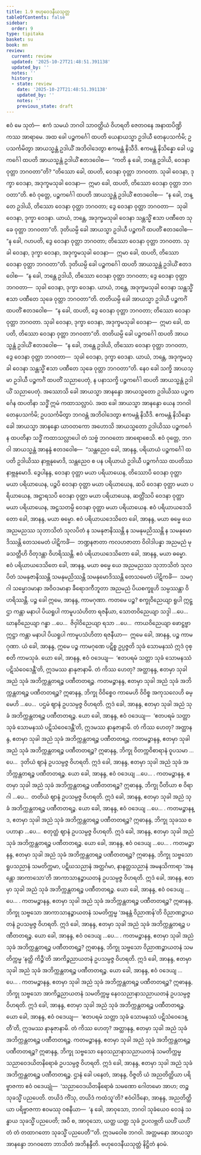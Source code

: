 ```yaml
---
title: 1.9 ဗဟုဝေဒနီယသုတ္တ
tableOfContents: false
sidebar:
  order: 9
type: tipitaka
basket: su
book: mn
review:
  current: review
  updated: '2025-10-27T21:48:51.391138'
  updated_by: ''
  notes: ''
  history:
  - state: review
    date: '2025-10-27T21:48:51.391138'
    updated_by: ''
    notes: ''
    previous_state: draft
---
```



<ReviewStatus review={frontmatter.review} showDetails={true} />

<HypothesisAnnotation frontmatter={frontmatter} />

<DynamicBreadcrumb />

<Division number="88" book="mn" e="ch" v="24" p="179">

<Paragraph number="237" book="mn">
ဧဝံ မေ သုတံ—  ဧကံ သမယံ ဘဂဝါ သာဝတ္ထိယံ ဝိဟရတိ ဇေတဝနေ အနာထပိဏ္ဍိကဿ အာရာမေ. အထ ခေါ ပဉ္စကင်္ဂေါ ထပတိ ယေနာယသ္မာ ဥဒါယီ တေနုပသင်္ကမိ; ဥပသင်္ကမိတွာ အာယသ္မန္တံ ဥဒါယိံ အဘိဝါဒေတွာ ဧကမန္တံ နိသီဒိ. ဧကမန္တံ နိသိန္နော ခေါ ပဉ္စကင်္ဂေါ ထပတိ အာယသ္မန္တံ ဥဒါယိံ ဧတဒဝေါစ—  “ကတိ နု ခေါ, ဘန္တေ ဥဒါယိ, ဝေဒနာ ဝုတ္တာ ဘဂဝတာ”တိ? “တိဿော ခေါ, ထပတိ, ဝေဒနာ ဝုတ္တာ ဘဂဝတာ. သုခါ ဝေဒနာ, ဒုက္ခာ ဝေဒနာ, အဒုက္ခမသုခါ ဝေဒနာ—  ဣမာ ခေါ, ထပတိ, တိဿော ဝေဒနာ ဝုတ္တာ ဘဂဝတာ”တိ. ဧဝံ ဝုတ္တေ, ပဉ္စကင်္ဂေါ ထပတိ အာယသ္မန္တံ ဥဒါယိံ ဧတဒဝေါစ—  “န ခေါ, ဘန္တေ ဥဒါယိ, တိဿော ဝေဒနာ ဝုတ္တာ ဘဂဝတာ; ဒွေ ဝေဒနာ ဝုတ္တာ ဘဂဝတာ—  သုခါ ဝေဒနာ, ဒုက္ခာ ဝေဒနာ. ယာယံ, ဘန္တေ, အဒုက္ခမသုခါ ဝေဒနာ သန္တသ္မိံ ဧသာ ပဏီတေ သုခေ ဝုတ္တာ ဘဂဝတာ”တိ.
</Paragraph>

<Paragraph number="238" book="mn">
ဒုတိယမ္ပိ ခေါ အာယသ္မာ ဥဒါယီ ပဉ္စကင်္ဂံ ထပတိံ ဧတဒဝေါစ—  “န ခေါ, ဂဟပတိ, ဒွေ ဝေဒနာ ဝုတ္တာ ဘဂဝတာ; တိဿော ဝေဒနာ ဝုတ္တာ ဘဂဝတာ. သုခါ ဝေဒနာ, ဒုက္ခာ ဝေဒနာ, အဒုက္ခမသုခါ ဝေဒနာ—  ဣမာ ခေါ, ထပတိ, တိဿော ဝေဒနာ ဝုတ္တာ ဘဂဝတာ”တိ. ဒုတိယမ္ပိ ခေါ ပဉ္စကင်္ဂေါ ထပတိ အာယသ္မန္တံ ဥဒါယိံ ဧတဒဝေါစ—  “န ခေါ, ဘန္တေ ဥဒါယိ, တိဿော ဝေဒနာ ဝုတ္တာ ဘဂဝတာ; ဒွေ ဝေဒနာ ဝုတ္တာ ဘဂဝတာ—  သုခါ ဝေဒနာ, ဒုက္ခာ ဝေဒနာ. ယာယံ, ဘန္တေ, အဒုက္ခမသုခါ ဝေဒနာ သန္တသ္မိံ ဧသာ ပဏီတေ သုခေ ဝုတ္တာ ဘဂဝတာ”တိ.
</Paragraph>

<Paragraph number="239" book="mn">
တတိယမ္ပိ ခေါ အာယသ္မာ ဥဒါယီ ပဉ္စကင်္ဂံ ထပတိံ ဧတဒဝေါစ—  “န ခေါ, ထပတိ, ဒွေ ဝေဒနာ ဝုတ္တာ ဘဂဝတာ; တိဿော ဝေဒနာ ဝုတ္တာ ဘဂဝတာ. သုခါ ဝေဒနာ, ဒုက္ခာ ဝေဒနာ, အဒုက္ခမသုခါ ဝေဒနာ—  ဣမာ ခေါ, ထပတိ, တိဿော ဝေဒနာ ဝုတ္တာ ဘဂဝတာ”တိ. တတိယမ္ပိ ခေါ ပဉ္စကင်္ဂေါ ထပတိ အာယသ္မန္တံ ဥဒါယိံ ဧတဒဝေါစ—  “န ခေါ, ဘန္တေ ဥဒါယိ, တိဿော ဝေဒနာ ဝုတ္တာ ဘဂဝတာ, ဒွေ ဝေဒနာ ဝုတ္တာ ဘဂဝတာ—  သုခါ ဝေဒနာ, ဒုက္ခာ ဝေဒနာ. ယာယံ, ဘန္တေ, အဒုက္ခမသုခါ ဝေဒနာ သန္တသ္မိံ ဧသာ ပဏီတေ သုခေ ဝုတ္တာ ဘဂဝတာ”တိ. နေဝ ခေါ သက္ခိ အာယသ္မာ ဥဒါယီ ပဉ္စကင်္ဂံ ထပတိံ သညာပေတုံ, န ပနာသက္ခိ ပဉ္စကင်္ဂေါ ထပတိ အာယသ္မန္တံ ဥဒါယိံ သညာပေတုံ.
</Paragraph>

</Division>
<Division number="89" book="mn" e="ch" v="24" p="182">

<Paragraph number="240" book="mn">
အဿောသိ ခေါ အာယသ္မာ အာနန္ဒော အာယသ္မတော ဥဒါယိဿ ပဉ္စကင်္ဂေန ထပတိနာ သဒ္ဓိံ ဣမံ ကထာသလ္လာပံ. အထ ခေါ အာယသ္မာ အာနန္ဒော ယေန ဘဂဝါ တေနုပသင်္ကမိ; ဥပသင်္ကမိတွာ ဘဂဝန္တံ အဘိဝါဒေတွာ ဧကမန္တံ နိသီဒိ. ဧကမန္တံ နိသိန္နော ခေါ အာယသ္မာ အာနန္ဒော ယာဝတကော အဟောသိ အာယသ္မတော ဥဒါယိဿ ပဉ္စကင်္ဂေန ထပတိနာ သဒ္ဓိံ ကထာသလ္လာပေါ တံ သဗ္ဗံ ဘဂဝတော အာရောစေသိ. ဧဝံ ဝုတ္တေ, ဘဂဝါ အာယသ္မန္တံ အာနန္ဒံ ဧတဒဝေါစ—  “သန္တညေဝ ခေါ, အာနန္ဒ, ပရိယာယံ ပဉ္စကင်္ဂေါ ထပတိ ဥဒါယိဿ နာဗ္ဘနုမောဒိ, သန္တညေဝ စ ပန ပရိယာယံ ဥဒါယီ ပဉ္စကင်္ဂဿ ထပတိဿ နာဗ္ဘနုမောဒိ. ဒွေပါနန္ဒ, ဝေဒနာ ဝုတ္တာ မယာ ပရိယာယေန, တိဿောပိ ဝေဒနာ ဝုတ္တာ မယာ ပရိယာယေန, ပဉ္စပိ ဝေဒနာ ဝုတ္တာ မယာ ပရိယာယေန, ဆပိ ဝေဒနာ ဝုတ္တာ မယာ ပရိယာယေန, အဋ္ဌာရသပိ ဝေဒနာ ဝုတ္တာ မယာ ပရိယာယေန, ဆတ္တိံသပိ ဝေဒနာ ဝုတ္တာ မယာ ပရိယာယေန, အဋ္ဌသတမ္ပိ ဝေဒနာ ဝုတ္တာ မယာ ပရိယာယေန. ဧဝံ ပရိယာယဒေသိတော ခေါ, အာနန္ဒ, မယာ ဓမ္မော. ဧဝံ ပရိယာယဒေသိတေ ခေါ, အာနန္ဒ, မယာ ဓမ္မေ ယေ အညမညဿ သုဘာသိတံ သုလပိတံ န သမနုဇာနိဿန္တိ န သမနုမညိဿန္တိ န သမနုမောဒိဿန္တိ တေသမေတံ ပါဋိကင်္ခံ—  ဘဏ္ဍနဇာတာ ကလဟဇာတာ ဝိဝါဒါပန္နာ အညမညံ မုခသတ္တီဟိ ဝိတုဒန္တာ ဝိဟရိဿန္တိ. ဧဝံ ပရိယာယဒေသိတော ခေါ, အာနန္ဒ, မယာ ဓမ္မော. ဧဝံ ပရိယာယဒေသိတေ ခေါ, အာနန္ဒ, မယာ ဓမ္မေ ယေ အညမညဿ သုဘာသိတံ သုလပိတံ သမနုဇာနိဿန္တိ သမနုမညိဿန္တိ သမနုမောဒိဿန္တိ တေသမေတံ ပါဋိကင်္ခံ—  သမဂ္ဂါ သမ္မောဒမာနာ အဝိဝဒမာနာ ခီရောဒကီဘူတာ အညမညံ ပိယစက္ခူဟိ သမ္ပဿန္တာ ဝိဟရိဿန္တိ.
</Paragraph>

</Division>
<Division number="90" book="mn" e="ch" v="24" p="186">

<Paragraph number="241" book="mn">
ပဉ္စ ခေါ ဣမေ, အာနန္ဒ, ကာမဂုဏာ. ကတမေ ပဉ္စ? စက္ခုဝိညေယျာ ရူပါ ဣဋ္ဌာ ကန္တာ မနာပါ ပိယရူပါ ကာမူပသံဟိတာ ရဇနီယာ, သောတဝိညေယျာ သဒ္ဒါ …ပေ…  ဃာနဝိညေယျာ ဂန္ဓာ …ပေ…  ဇိဝှါဝိညေယျာ ရသာ …ပေ…  ကာယဝိညေယျာ ဖောဋ္ဌဗ္ဗာ ဣဋ္ဌာ ကန္တာ မနာပါ ပိယရူပါ ကာမူပသံဟိတာ ရဇနီယာ—  ဣမေ ခေါ, အာနန္ဒ, ပဉ္စ ကာမဂုဏာ. ယံ ခေါ, အာနန္ဒ, ဣမေ ပဉ္စ ကာမဂုဏေ ပဋိစ္စ ဥပ္ပဇ္ဇတိ သုခံ သောမနဿံ ဣဒံ ဝုစ္စတိ ကာမသုခံ.
</Paragraph>

<Paragraph number="242" book="mn">
ယော ခေါ, အာနန္ဒ, ဧဝံ ဝဒေယျ—  ‘ဧတပရမံ သတ္တာ သုခံ သောမနဿံ ပဋိသံဝေဒေန္တီ’တိ, ဣဒမဿ နာနုဇာနာမိ. တံ ကိဿ ဟေတု? အတ္ထာနန္ဒ, ဧတမှာ သုခါ အညံ သုခံ အဘိက္ကန္တတရဉ္စ ပဏီတတရဉ္စ. ကတမဉ္စာနန္ဒ, ဧတမှာ သုခါ အညံ သုခံ အဘိက္ကန္တတရဉ္စ ပဏီတတရဉ္စ? ဣဓာနန္ဒ, ဘိက္ခု ဝိဝိစ္စေဝ ကာမေဟိ ဝိဝိစ္စ အကုသလေဟိ ဓမ္မေဟိ …ပေ…  ပဌမံ ဈာနံ ဥပသမ္ပဇ္ဇ ဝိဟရတိ. ဣဒံ ခေါ, အာနန္ဒ, ဧတမှာ သုခါ အညံ သုခံ အဘိက္ကန္တတရဉ္စ ပဏီတတရဉ္စ.
</Paragraph>

<Paragraph number="243" book="mn">
ယော ခေါ, အာနန္ဒ, ဧဝံ ဝဒေယျ—  ‘ဧတပရမံ သတ္တာ သုခံ သောမနဿံ ပဋိသံဝေဒေန္တီ’တိ, ဣဒမဿ နာနုဇာနာမိ. တံ ကိဿ ဟေတု? အတ္ထာနန္ဒ, ဧတမှာ သုခါ အညံ သုခံ အဘိက္ကန္တတရဉ္စ ပဏီတတရဉ္စ. ကတမဉ္စာနန္ဒ, ဧတမှာ သုခါ အညံ သုခံ အဘိက္ကန္တတရဉ္စ ပဏီတတရဉ္စ? ဣဓာနန္ဒ, ဘိက္ခု ဝိတက္ကဝိစာရာနံ ဝူပသမာ …ပေ…  ဒုတိယံ ဈာနံ ဥပသမ္ပဇ္ဇ ဝိဟရတိ. ဣဒံ ခေါ, အာနန္ဒ, ဧတမှာ သုခါ အညံ သုခံ အဘိက္ကန္တတရဉ္စ ပဏီတတရဉ္စ.
</Paragraph>

<Paragraph number="244" book="mn">
ယော ခေါ, အာနန္ဒ, ဧဝံ ဝဒေယျ …ပေ… . ကတမဉ္စာနန္ဒ, ဧတမှာ သုခါ အညံ သုခံ အဘိက္ကန္တတရဉ္စ ပဏီတတရဉ္စ? ဣဓာနန္ဒ, ဘိက္ခု ပီတိယာ စ ဝိရာဂါ …ပေ…  တတိယံ ဈာနံ ဥပသမ္ပဇ္ဇ ဝိဟရတိ. ဣဒံ ခေါ, အာနန္ဒ, ဧတမှာ သုခါ အညံ သုခံ အဘိက္ကန္တတရဉ္စ ပဏီတတရဉ္စ.
</Paragraph>

<Paragraph number="245" book="mn">
ယော ခေါ, အာနန္ဒ, ဧဝံ ဝဒေယျ …ပေ… . ကတမဉ္စာနန္ဒ, ဧတမှာ သုခါ အညံ သုခံ အဘိက္ကန္တတရဉ္စ ပဏီတတရဉ္စ? ဣဓာနန္ဒ, ဘိက္ခု သုခဿ စ ပဟာနာ …ပေ…  စတုတ္ထံ ဈာနံ ဥပသမ္ပဇ္ဇ ဝိဟရတိ. ဣဒံ ခေါ, အာနန္ဒ, ဧတမှာ သုခါ အညံ သုခံ အဘိက္ကန္တတရဉ္စ ပဏီတတရဉ္စ.
</Paragraph>

<Paragraph number="246" book="mn">
ယော ခေါ, အာနန္ဒ, ဧဝံ ဝဒေယျ …ပေ… . ကတမဉ္စာနန္ဒ, ဧတမှာ သုခါ အညံ သုခံ အဘိက္ကန္တတရဉ္စ ပဏီတတရဉ္စ? ဣဓာနန္ဒ, ဘိက္ခု သဗ္ဗသော ရူပသညာနံ သမတိက္ကမာ, ပဋိဃသညာနံ အတ္ထင်္ဂမာ, နာနတ္တသညာနံ အမနသိကာရာ ‘အနန္တော အာကာသော’တိ အာကာသာနဉ္စာယတနံ ဥပသမ္ပဇ္ဇ ဝိဟရတိ. ဣဒံ ခေါ, အာနန္ဒ, ဧတမှာ သုခါ အညံ သုခံ အဘိက္ကန္တတရဉ္စ ပဏီတတရဉ္စ.
</Paragraph>

<Paragraph number="247" book="mn">
ယော ခေါ, အာနန္ဒ, ဧဝံ ဝဒေယျ …ပေ… . ကတမဉ္စာနန္ဒ, ဧတမှာ သုခါ အညံ သုခံ အဘိက္ကန္တတရဉ္စ ပဏီတတရဉ္စ? ဣဓာနန္ဒ, ဘိက္ခု သဗ္ဗသော အာကာသာနဉ္စာယတနံ သမတိက္ကမ္မ ‘အနန္တံ ဝိညာဏန်’တိ ဝိညာဏဉ္စာယတနံ ဥပသမ္ပဇ္ဇ ဝိဟရတိ. ဣဒံ ခေါ, အာနန္ဒ, ဧတမှာ သုခါ အညံ သုခံ အဘိက္ကန္တတရဉ္စ ပဏီတတရဉ္စ.
</Paragraph>

<Paragraph number="248" book="mn">
ယော ခေါ, အာနန္ဒ, ဧဝံ ဝဒေယျ …ပေ… . ကတမဉ္စာနန္ဒ, ဧတမှာ သုခါ အညံ သုခံ အဘိက္ကန္တတရဉ္စ ပဏီတတရဉ္စ? ဣဓာနန္ဒ, ဘိက္ခု သဗ္ဗသော ဝိညာဏဉ္စာယတနံ သမတိက္ကမ္မ ‘နတ္ထိ ကိဉ္စီ’တိ အာကိဉ္စညာယတနံ ဥပသမ္ပဇ္ဇ ဝိဟရတိ. ဣဒံ ခေါ, အာနန္ဒ, ဧတမှာ သုခါ အညံ သုခံ အဘိက္ကန္တတရဉ္စ ပဏီတတရဉ္စ.
</Paragraph>

<Paragraph number="249" book="mn">
ယော ခေါ, အာနန္ဒ, ဧဝံ ဝဒေယျ …ပေ… . ကတမဉ္စာနန္ဒ, ဧတမှာ သုခါ အညံ သုခံ အဘိက္ကန္တတရဉ္စ ပဏီတတရဉ္စ? ဣဓာနန္ဒ, ဘိက္ခု သဗ္ဗသော အာကိဉ္စညာယတနံ သမတိက္ကမ္မ နေဝသညာနာသညာယတနံ ဥပသမ္ပဇ္ဇ ဝိဟရတိ. ဣဒံ ခေါ, အာနန္ဒ, ဧတမှာ သုခါ အညံ သုခံ အဘိက္ကန္တတရဉ္စ ပဏီတတရဉ္စ.
</Paragraph>

<Paragraph number="250" book="mn">
ယော ခေါ, အာနန္ဒ, ဧဝံ ဝဒေယျ—  ‘ဧတပရမံ သတ္တာ သုခံ သောမနဿံ ပဋိသံဝေဒေန္တီ’တိ, ဣဒမဿ နာနုဇာနာမိ. တံ ကိဿ ဟေတု? အတ္ထာနန္ဒ, ဧတမှာ သုခါ အညံ သုခံ အဘိက္ကန္တတရဉ္စ ပဏီတတရဉ္စ. ကတမဉ္စာနန္ဒ, ဧတမှာ သုခါ အညံ သုခံ အဘိက္ကန္တတရဉ္စ ပဏီတတရဉ္စ? ဣဓာနန္ဒ, ဘိက္ခု သဗ္ဗသော နေဝသညာနာသညာယတနံ သမတိက္ကမ္မ သညာဝေဒယိတနိရောဓံ ဥပသမ္ပဇ္ဇ ဝိဟရတိ. ဣဒံ ခေါ, အာနန္ဒ, ဧတမှာ သုခါ အညံ သုခံ အဘိက္ကန္တတရဉ္စ ပဏီတတရဉ္စ.
</Paragraph>

</Division>
<Division number="91" book="mn" e="ch" v="24" p="189">

<Paragraph number="251" book="mn">
ဌာနံ ခေါ ပနေတံ, အာနန္ဒ, ဝိဇ္ဇတိ ယံ အညတိတ္ထိယာ ပရိဗ္ဗာဇကာ ဧဝံ ဝဒေယျုံ—  ‘သညာဝေဒယိတနိရောဓံ သမဏော ဂေါတမော အာဟ; တဉ္စ သုခသ္မိံ ပညပေတိ. တယိဒံ ကိံသု, တယိဒံ ကထံသူ’တိ? ဧဝံဝါဒိနော, အာနန္ဒ, အညတိတ္ထိယာ ပရိဗ္ဗာဇကာ ဧဝမဿု ဝစနီယာ—  ‘န ခေါ, အာဝုသော, ဘဂဝါ သုခံယေဝ ဝေဒနံ သန္ဓာယ သုခသ္မိံ ပညပေတိ; အပိ စ, အာဝုသော, ယတ္ထ ယတ္ထ သုခံ ဥပလဗ္ဘတိ ယဟိံ ယဟိံ တံ တံ တထာဂတော သုခသ္မိံ ပညပေတီ’”တိ.
</Paragraph>

<Paragraph number="252" book="mn">
ဣဒမဝေါစ ဘဂဝါ. အတ္တမနော အာယသ္မာ အာနန္ဒော ဘဂဝတော ဘာသိတံ အဘိနန္ဒီတိ.

</Paragraph>
</Division>

<Paragraph number="253" type="center" book="mn">
ဗဟုဝေဒနီယသုတ္တံ နိဋ္ဌိတံ နဝမံ.
</Paragraph>
